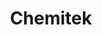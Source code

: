 ---
title: Chemitek
description: |
    ChemiTek presents a range of solutions for industrial cleaning and maintenance in three main industries: Solar, Glass, and Disinfection.

    The company also develops products that are more sustainable and environmentally friendly than conventional ones for cleaning and maintenance in industrial sectors such as Automotive, Naval, and Degreasing.
link:
    label: Visit Website
    slug: '/products'
image:
    file: '@images/partners/chemitek-komponents-partner.jpg'
    alt: Chemitek
seo:
    title: Chemitek Products from Komponents
    description: |
        ChemiTek presents a range of solutions for industrial cleaning and maintenance in three main industries: Solar, Glass, and Disinfection.
    thumbnail:
        file: '@images/partners/chemitek-komponents-partner.jpg'
        alt: Chemitek
---